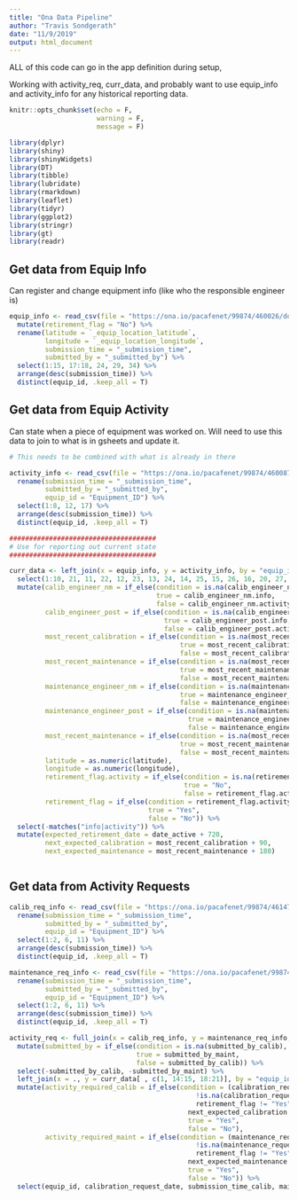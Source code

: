 ```yaml
---
title: "Ona Data Pipeline"
author: "Travis Sondgerath"
date: "11/9/2019"
output: html_document
---
```


ALL of this code can go in the app definition during setup,
  
Working with activity_req, curr_data, and probably want to use equip_info and activity_info for any historical reporting data. 

```r



knitr::opts_chunk$set(echo = F,
                      warning = F,
                      message = F)

library(dplyr)
library(shiny)
library(shinyWidgets)
library(DT)
library(tibble)
library(lubridate)
library(rmarkdown)
library(leaflet)
library(tidyr)
library(ggplot2)
library(stringr)
library(gt)
library(readr)

```

## Get data from Equip Info

Can register and change equipment info (like who the responsible engineer is)

```r

equip_info <- read_csv(file = "https://ona.io/pacafenet/99874/460026/download.csv?data-type=dataset") %>% 
  mutate(retirement_flag = "No") %>%
  rename(latitude = `_equip_location_latitude`,
         longitude = `_equip_location_longitude`,
         submission_time = "_submission_time",
         submitted_by = "_submitted_by") %>% 
  select(1:15, 17:18, 24, 29, 34) %>% 
  arrange(desc(submission_time)) %>% 
  distinct(equip_id, .keep_all = T)

```

## Get data from Equip Activity

Can state when a piece of equipment was worked on. 
Will need to use this data to join to what is in gsheets and update it. 

```r

# This needs to be combined with what is already in there

activity_info <- read_csv(file = "https://ona.io/pacafenet/99874/460087/download.csv?data-type=dataset") %>% 
  rename(submission_time = "_submission_time",
         submitted_by = "_submitted_by",
         equip_id = "Equipment_ID") %>% 
  select(1:8, 12, 17) %>% 
  arrange(desc(submission_time)) %>% 
  distinct(equip_id, .keep_all = T)

#####################################
# Use for reporting out current state
#####################################

curr_data <- left_join(x = equip_info, y = activity_info, by = "equip_id", suffix = c(".info",".activity")) %>% 
  select(1:10, 21, 11, 22, 12, 23, 13, 24, 14, 25, 15, 26, 16, 20, 27, 17, 28, 18, 29) %>% 
  mutate(calib_engineer_nm = if_else(condition = is.na(calib_engineer_nm.activity),  
                                     true = calib_engineer_nm.info,
                                     false = calib_engineer_nm.activity),
         calib_engineer_post = if_else(condition = is.na(calib_engineer_post.activity),
                                       true = calib_engineer_post.info,
                                       false = calib_engineer_post.activity),
         most_recent_calibration = if_else(condition = is.na(most_recent_calibration.activity),
                                           true = most_recent_calibration.info,
                                           false = most_recent_calibration.activity),
         most_recent_maintenance = if_else(condition = is.na(most_recent_maintenance.activity),
                                           true = most_recent_maintenance.info,
                                           false = most_recent_maintenance.activity),
         maintenance_engineer_nm = if_else(condition = is.na(maintenance_engineer_nm.activity),
                                           true = maintenance_engineer_nm.info,
                                           false = maintenance_engineer_nm.activity),
         maintenance_engineer_post = if_else(condition = is.na(maintenance_engineer_post.activity),
                                             true = maintenance_engineer_post.info,
                                             false = maintenance_engineer_post.activity),
         most_recent_maintenance = if_else(condition = is.na(most_recent_maintenance.activity),
                                           true = most_recent_maintenance.info,
                                           false = most_recent_maintenance.activity),
         latitude = as.numeric(latitude),
         longitude = as.numeric(longitude),
         retirement_flag.activity = if_else(condition = is.na(retirement_flag.activity),
                                            true = "No",
                                            false = retirement_flag.activity),
         retirement_flag = if_else(condition = retirement_flag.activity == "Yes" | retirement_flag.info == "Yes",
                                   true = "Yes",
                                   false = "No")) %>% 
  select(-matches("info|activity")) %>% 
  mutate(expected_retirement_date = date_active + 720,
         next_expected_calibration = most_recent_calibration + 90,
         next_expected_maintenance = most_recent_maintenance + 180)



```

## Get data from Activity Requests

```r

calib_req_info <- read_csv(file = "https://ona.io/pacafenet/99874/461478/download.csv?data-type=dataset") %>% 
  rename(submission_time = "_submission_time",
         submitted_by = "_submitted_by",
         equip_id = "Equipment_ID") %>% 
  select(1:2, 6, 11) %>% 
  arrange(desc(submission_time)) %>% 
  distinct(equip_id, .keep_all = T)

maintenance_req_info <- read_csv(file = "https://ona.io/pacafenet/99874/461477/download.csv?data-type=dataset") %>% 
  rename(submission_time = "_submission_time",
         submitted_by = "_submitted_by",
         equip_id = "Equipment_ID") %>% 
  select(1:2, 6, 11) %>% 
  arrange(desc(submission_time)) %>% 
  distinct(equip_id, .keep_all = T)

activity_req <- full_join(x = calib_req_info, y = maintenance_req_info, by = "equip_id", suffix = c("_calib", "_maint")) %>% 
  mutate(submitted_by = if_else(condition = is.na(submitted_by_calib),
                                true = submitted_by_maint,
                                false = submitted_by_calib)) %>% 
  select(-submitted_by_calib, -submitted_by_maint) %>% 
  left_join(x = ., y = curr_data[ , c(1, 14:15, 18:21)], by = "equip_id") %>% 
  mutate(activity_required_calib = if_else(condition = (calibration_request_date > most_recent_calibration &
                                               !is.na(calibration_request_date) &
                                               retirement_flag != "Yes") |
                                             next_expected_calibration < most_recent_calibration,
                                             true = "Yes",
                                             false = "No"),
         activity_required_maint = if_else(condition = (maintenance_request_date > most_recent_maintenance &
                                               !is.na(maintenance_request_date) &
                                               retirement_flag != "Yes") |
                                             next_expected_maintenance < most_recent_maintenance,
                                             true = "Yes",
                                             false = "No")) %>% 
  select(equip_id, calibration_request_date, submission_time_calib, maintenance_request_date, submission_time_maint, submitted_by, activity_required_calib, activity_required_maint, retirement_flag, expected_retirement_date, next_expected_calibration, next_expected_maintenance)

```

































